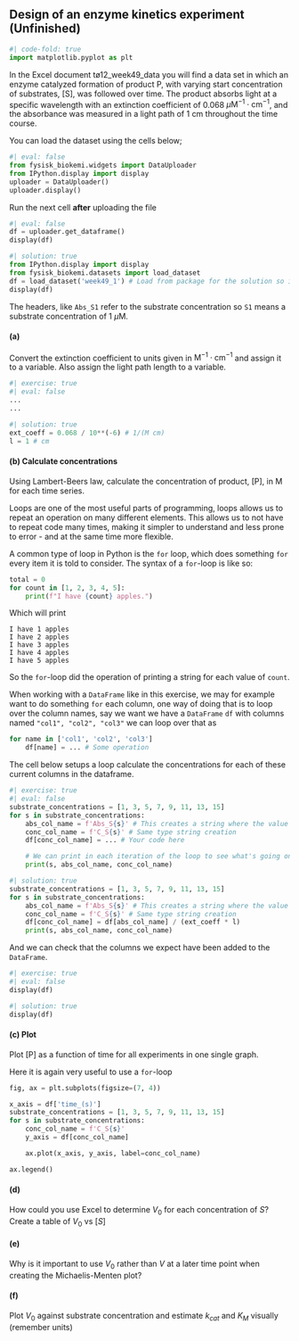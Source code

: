 ## Design of an enzyme kinetics experiment (Unfinished)

```python
#| code-fold: true
import matplotlib.pyplot as plt
```

In the Excel document tø12_week49_data you will find a data set in which an enzyme
catalyzed formation of product P, with varying start concentration of substrates, 
[S], was followed over time. The product absorbs light at a specific wavelength 
with an extinction coefficient of 0.068 $\mu\text{M}^{-1}\cdot \text{cm}^{-1}$, and the absorbance was measured 
in a light path of 1 cm throughout the time course.

You can load the dataset using the cells below; 

```python
#| eval: false
from fysisk_biokemi.widgets import DataUploader
from IPython.display import display 
uploader = DataUploader()
uploader.display()
```

Run the next cell **after** uploading the file

```python
#| eval: false
df = uploader.get_dataframe()
display(df)
```

```python
#| solution: true
from IPython.display import display 
from fysisk_biokemi.datasets import load_dataset
df = load_dataset('week49_1') # Load from package for the solution so it doesn't require to interact.
display(df)
```

The headers, like `Abs_S1` refer to the substrate concentration so `S1` means a substrate concentration of 1 $\mu\text{M}$.

#### (a) 
Convert the extinction coefficient to units given in $\text{M}^{-1}\cdot \text{cm}^{-1}$ and 
assign it to a variable. Also assign the light path length to a variable.

```python
#| exercise: true
#| eval: false
...
...
```

```python
#| solution: true
ext_coeff = 0.068 / 10**(-6) # 1/(M cm)
l = 1 # cm
```

#### (b) Calculate concentrations

Using Lambert-Beers law, calculate the concentration of product, [P], in M for each time series.

::: {.callout-note title="Loops"}
Loops are one of the most useful parts of programming, loops allows us to repeat an operation 
on many different elements. This allows us to not have to repeat code many times, making it 
simpler to understand and less prone to error - and at the same time more flexible. 

A common type of loop in Python is the `for` loop, which does something `for` every item it is 
told to consider. The syntax of a `for`-loop is like so: 

```python
total = 0
for count in [1, 2, 3, 4, 5]:
    print(f"I have {count} apples.")
```
Which will print 
```
I have 1 apples
I have 2 apples
I have 3 apples
I have 4 apples
I have 5 apples
```
So the `for`-loop did the operation of printing a string for each value of `count`. 

When working with a `DataFrame` like in this exercise, we may for example want to do something `for` 
each column, one way of doing that is to loop over the column names, say we want we have a `DataFrame` `df` with 
columns named `"col1", "col2", "col3"` we can loop over that as 
```python
for name in ['col1', 'col2', 'col3']
    df[name] = ... # Some operation
```
::: 

The cell below setups a loop calculate the concentrations for each of these current columns in the dataframe.

```python
#| exercise: true
#| eval: false
substrate_concentrations = [1, 3, 5, 7, 9, 11, 13, 15]
for s in substrate_concentrations:
    abs_col_name = f'Abs_S{s}' # This creates a string where the value of 's' is put instead of "{s}"".
    conc_col_name = f'C_S{s}' # Same type string creation 
    df[conc_col_name] = ... # Your code here

    # We can print in each iteration of the loop to see what's going on.
    print(s, abs_col_name, conc_col_name) 
```

```python
#| solution: true
substrate_concentrations = [1, 3, 5, 7, 9, 11, 13, 15]
for s in substrate_concentrations:
    abs_col_name = f'Abs_S{s}' # This creates a string where the value of 's' is put instead of "{s}"".
    conc_col_name = f'C_S{s}' # Same type string creation 
    df[conc_col_name] = df[abs_col_name] / (ext_coeff * l)
    print(s, abs_col_name, conc_col_name)
```

And we can check that the columns we expect have been added to the `DataFrame`.

```python
#| exercise: true
#| eval: false
display(df)
```
```python
#| solution: true
display(df)
```

#### (c) Plot 

Plot [P] as a function of time for all experiments in one single graph. 

Here it is again very useful to use a `for`-loop

```python
fig, ax = plt.subplots(figsize=(7, 4))

x_axis = df['time_(s)']
substrate_concentrations = [1, 3, 5, 7, 9, 11, 13, 15]
for s in substrate_concentrations:
    conc_col_name = f'C_S{s}'
    y_axis = df[conc_col_name]

    ax.plot(x_axis, y_axis, label=conc_col_name)

ax.legend()    
```

#### (d) 
How could you use Excel to determine $V_0$ for each concentration of $S$? Create a table of $V_0$ vs $[S]$

#### (e)
Why is it important to use $V_0$ rather than $V$ at a later time point when creating the Michaelis-Menten plot?

#### (f) 

Plot $V_0$ against substrate concentration and estimate $k_{cat}$ and $K_M$ visually (remember units) 

